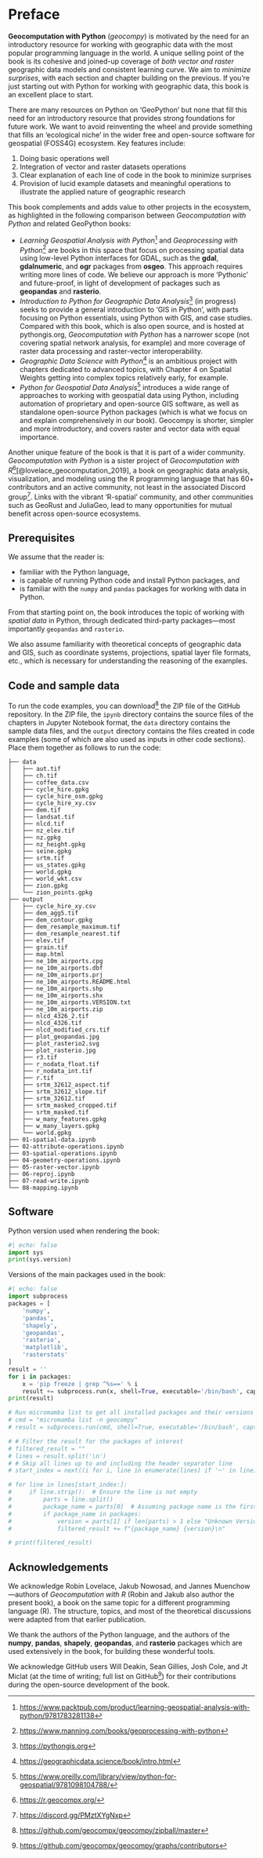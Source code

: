 
# Preface {.unnumbered}

**Geocomputation with Python** (*geocompy*) is motivated by the need for an introductory resource for working with geographic data with the most popular programming language in the world.
A unique selling point of the book is its cohesive and joined-up coverage of *both vector and raster* geographic data models and consistent learning curve.
We aim to *minimize surprises*, with each section and chapter building on the previous.
If you're just starting out with Python for working with geographic data, this book is an excellent place to start.

There are many resources on Python on 'GeoPython' but none that fill this need for an introductory resource that provides strong foundations for future work.
We want to avoid reinventing the wheel and provide something that fills an 'ecological niche' in the wider free and open-source software for geospatial (FOSS4G) ecosystem.
Key features include:

1.  Doing basic operations well
1.  Integration of vector and raster datasets operations
1.  Clear explanation of each line of code in the book to minimize surprises
<!-- 4.  Exercises at the end of each chapter with reproducible and open solutions -->
1.  Provision of lucid example datasets and meaningful operations to illustrate the applied nature of geographic research

This book complements and adds value to other projects in the ecosystem, as highlighted in the following comparison between *Geocomputation with Python* and related GeoPython books:

-   *Learning Geospatial Analysis with Python*[^book_1] and *Geoprocessing with Python*[^book_2] are books in this space that focus on processing spatial data using low-level Python interfaces for GDAL, such as the **gdal**, **gdalnumeric**, and **ogr** packages from **osgeo**. This approach requires writing more lines of code. We believe our approach is more 'Pythonic' and future-proof, in light of development of packages such as **geopandas** and **rasterio**.
-   *Introduction to Python for Geographic Data Analysis*[^book_3] (in progress) seeks to provide a general introduction to 'GIS in Python', with parts focusing on Python essentials, using Python with GIS, and case studies. Compared with this book, which is also open source, and is hosted at pythongis.org, *Geocomputation with Python* has a narrower scope (not covering spatial network analysis, for example) and more coverage of raster data processing and raster-vector interoperability.
-   *Geographic Data Science with Python*[^book_4] is an ambitious project with chapters dedicated to advanced topics, with Chapter 4 on Spatial Weights getting into complex topics relatively early, for example.
-   *Python for Geospatial Data Analysis*[^book_5] introduces a wide range of approaches to working with geospatial data using Python, including automation of proprietary and open-source GIS software, as well as standalone open-source Python packages (which is what we focus on and explain comprehensively in our book). Geocompy is shorter, simpler and more introductory, and covers raster and vector data with equal importance.

[^book_1]: [https://www.packtpub.com/product/learning-geospatial-analysis-with-python/9781783281138](https://www.packtpub.com/product/learning-geospatial-analysis-with-python/9781783281138)

[^book_2]: [https://www.manning.com/books/geoprocessing-with-python](https://www.manning.com/books/geoprocessing-with-python)

[^book_3]: [https://pythongis.org](https://pythongis.org)

[^book_4]: [https://geographicdata.science/book/intro.html](https://geographicdata.science/book/intro.html)

[^book_5]: [https://www.oreilly.com/library/view/python-for-geospatial/9781098104788/](https://www.oreilly.com/library/view/python-for-geospatial/9781098104788/)

Another unique feature of the book is that it is part of a wider community.
*Geocomputation with Python* is a sister project of *Geocomputation with R*[^geocompr][@lovelace_geocomputation_2019], a book on geographic data analysis, visualization, and modeling using the R programming language that has 60+ contributors and an active community, not least in the associated Discord group[^geocompr_discord].
Links with the vibrant 'R-spatial' community, and other communities such as GeoRust and JuliaGeo, lead to many opportunities for mutual benefit across open-source ecosystems.

[^geocompr]: [https://r.geocompx.org/](https://r.geocompx.org/)

[^geocompr_discord]: [https://discord.gg/PMztXYgNxp](https://discord.gg/PMztXYgNxp)

## Prerequisites

We assume that the reader is: 

* familiar with the Python language, 
* is capable of running Python code and install Python packages, and 
* is familiar with the `numpy` and `pandas` packages for working with data in Python. 

From that starting point on, the book introduces the topic of working with *spatial data* in Python, through dedicated third-party packages---most importantly `geopandas` and `rasterio`. 

We also assume familiarity with theoretical concepts of geographic data and GIS, such as coordinate systems, projections, spatial layer file formats, etc., which is necessary for understanding the reasoning of the examples.

## Code and sample data

To run the code examples, you can download[^book_data_zip] the ZIP file of the GitHub repository. In the ZIP file, the `ipynb` directory contains the source files of the chapters in Jupyter Notebook format, the `data` directory contains the sample data files, and the `output` directory contains the files created in code examples (some of which are also used as inputs in other code sections). Place them together as follows to run the code:

[^book_data_zip]: [https://github.com/geocompx/geocompy/zipball/master](https://github.com/geocompx/geocompy/zipball/master)

```text
├── data
│   ├── aut.tif
│   ├── ch.tif
│   ├── coffee_data.csv
│   ├── cycle_hire.gpkg
│   ├── cycle_hire_osm.gpkg
│   ├── cycle_hire_xy.csv
│   ├── dem.tif
│   ├── landsat.tif
│   ├── nlcd.tif
│   ├── nz_elev.tif
│   ├── nz.gpkg
│   ├── nz_height.gpkg
│   ├── seine.gpkg
│   ├── srtm.tif
│   ├── us_states.gpkg
│   ├── world.gpkg
│   ├── world_wkt.csv
│   ├── zion.gpkg
│   └── zion_points.gpkg
├── output
│   ├── cycle_hire_xy.csv
│   ├── dem_agg5.tif
│   ├── dem_contour.gpkg
│   ├── dem_resample_maximum.tif
│   ├── dem_resample_nearest.tif
│   ├── elev.tif
│   ├── grain.tif
│   ├── map.html
│   ├── ne_10m_airports.cpg
│   ├── ne_10m_airports.dbf
│   ├── ne_10m_airports.prj
│   ├── ne_10m_airports.README.html
│   ├── ne_10m_airports.shp
│   ├── ne_10m_airports.shx
│   ├── ne_10m_airports.VERSION.txt
│   ├── ne_10m_airports.zip
│   ├── nlcd_4326_2.tif
│   ├── nlcd_4326.tif
│   ├── nlcd_modified_crs.tif
│   ├── plot_geopandas.jpg
│   ├── plot_rasterio2.svg
│   ├── plot_rasterio.jpg
│   ├── r3.tif
│   ├── r_nodata_float.tif
│   ├── r_nodata_int.tif
│   ├── r.tif
│   ├── srtm_32612_aspect.tif
│   ├── srtm_32612_slope.tif
│   ├── srtm_32612.tif
│   ├── srtm_masked_cropped.tif
│   ├── srtm_masked.tif
│   ├── w_many_features.gpkg
│   ├── w_many_layers.gpkg
│   └── world.gpkg
├── 01-spatial-data.ipynb
├── 02-attribute-operations.ipynb
├── 03-spatial-operations.ipynb
├── 04-geometry-operations.ipynb
├── 05-raster-vector.ipynb
├── 06-reproj.ipynb
├── 07-read-write.ipynb
└── 08-mapping.ipynb
```

## Software

Python version used when rendering the book:

```python
#| echo: false
import sys
print(sys.version)
```

Versions of the main packages used in the book:

```python
#| echo: false
import subprocess
packages = [
    'numpy',
    'pandas',
    'shapely',
    'geopandas',
    'rasterio',
    'matplotlib',
    'rasterstats'
]
result = ''
for i in packages:
    x = 'pip freeze | grep ^%s==' % i
    result += subprocess.run(x, shell=True, executable='/bin/bash', capture_output=True, text=True).stdout
print(result)

# Run micromamba list to get all installed packages and their versions
# cmd = "micromamba list -n geocompy"
# result = subprocess.run(cmd, shell=True, executable='/bin/bash', capture_output=True, text=True).stdout

# # Filter the result for the packages of interest
# filtered_result = ""
# lines = result.split('\n')
# # Skip all lines up to and including the header separator line
# start_index = next((i for i, line in enumerate(lines) if '─' in line), -1) + 1

# for line in lines[start_index:]:
#     if line.strip():  # Ensure the line is not empty
#         parts = line.split()
#         package_name = parts[0]  # Assuming package name is the first element
#         if package_name in packages:
#             version = parts[1] if len(parts) > 1 else "Unknown Version"
#             filtered_result += f"{package_name} {version}\n"

# print(filtered_result)
```

## Acknowledgements

We acknowledge Robin Lovelace, Jakub Nowosad, and Jannes Muenchow---authors of *Geocomputation with R* (Robin and Jakub also author the present book), a book on the same topic for a different programming language (R). The structure, topics, and most of the theoretical discussions were adapted from that earlier publication. 

We thank the authors of the Python language, and the authors of the **numpy**, **pandas**, **shapely**, **geopandas**, and **rasterio** packages which are used extensively in the book, for building these wonderful tools. 

We acknowledge GitHub users Will Deakin, Sean Gillies, Josh Cole, and Jt Miclat (at the time of writing; full list on GitHub[^github_contributors]) for their contributions during the open-source development of the book.

[^github_contributors]: [https://github.com/geocompx/geocompy/graphs/contributors](https://github.com/geocompx/geocompy/graphs/contributors)
